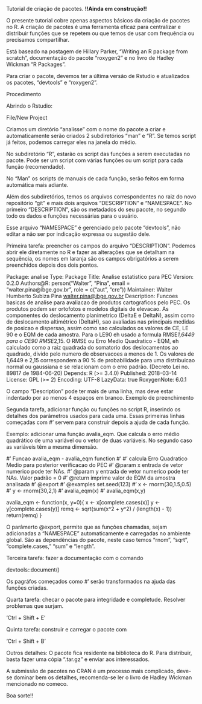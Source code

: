 Tutorial de criação de pacotes. **!!Ainda em construção!!**

O presente tutorial cobre apenas aspectos básicos da criação de pacotes no R. A criação de pacotes é uma ferramenta eficaz para centralizar e distribuir funções que se repetem ou que temos de usar com frequência ou precisamos compartilhar.

Está baseado na postagem de Hillary Parker, "Writing an R package from scratch", documentação do pacote “roxygen2” e no livro de  Hadley Wickman "R Packages".

Para criar o pacote, devemos ter a última versão de Rstudio e atualizados os pacotes, “devtools” e “roxygen2”.

Procedimento

Abrindo o Rstudio:

File/New Project

Criamos um diretório “analisse” com o nome do pacote a criar e automaticamente serão criados 2 subdiretórios “man” e “R”. Se temos script já feitos, podemos carregar eles na janela do médio.

No subdiretório “R”, estarão os script das funções a serem executadas no pacote. Pode ser um script com várias funções ou um script para cada função (recomendado).

No “Man” os scripts de manuais de cada função, serão feitos em forma automática mais adiante. 

Além dos subdiretórios, temos os arquivos correspondentes no raiz do novo repositório “git” e mais dois arquivos “DESCRIPTION” e “NAMESPACE”. 
No primeiro “DESCRIPTION”, são os metadados do seu pacote, no segundo todo os dados e funções necessárias para o usuário. 

Esse arquivo “NAMESPACE” é gerenciado pelo pacote “devtools”, não editar a não ser por indicação expressa ou sugestão dele.

Primeira tarefa: preencher os campos do arquivo “DESCRIPTION”. Podemos abrir ele diretamente no R e fazer as alterações que se detalham na sequência, os nomes em laranja são os campos obrigatórios a serem preenchidos depois dos dois pontos.

Package: analise
Type: Package
Title: Analise estatistico para PEC
Version: 0.2.0
Authors@R: person("Walter", "Pina", email = "walter.pina@ibge.gov.br",
                  role = c("aut", "cre"))
Maintainer: Walter Humberto Subiza Pina <walter.pina@ibge.gov.br>
Description: Funcoes basicas de analise para avaliacao de produtos cartograficos
    pelo PEC. Os produtos podem ser ortofotos e modelos digitais de elevacao.
    As componentes do deslocamento planimetrico (DeltaE e DeltaN), assim como
    de deslocamento altimétrico (DeltaH), sao avaliadas nas principais medidas
    de posicao e dispersao, assim como sao calculados os valores de CE, LE 90
    e o EQM de cada amostra.
    Para o LE90 eh usado a formula RMSE*1,6449 para o CE90 RMSE*2,15. 
    O RMSE ou Erro Medio Quadratico - EQM, eh calculado como a raiz quadrada do 
    somatorio dos deslocamentos ao quadrado, divido pelo numero de observacoes 
    a menos de 1.
    Os valores de 1,6449 e 2,15 correspondem a 90 % de probabilidade para uma 
    distribuicao normal ou gaussiana e se relacionam com o erro padrão.
    (Decreto Lei no. 89817 de 1984-06-20)
Depends: R (>= 3.4.0)
Published: 2018-03-14
License:  GPL (>= 2)
Encoding: UTF-8
LazyData: true
RoxygenNote: 6.0.1

O campo “Description” pode ter mais de uma linha, mas deve estar indentado por ao menos 4 espaços em branco. Exemplo de preenchimento

Segunda tarefa, adicionar função ou funções no script R, inserindo os detalhes dos parâmetros usados para cada uma. Essas primeiras linhas começadas com #'  servem para construir depois a ajuda de cada função. 

Exemplo: adicionar uma função avalia_eqm. Que calcula o erro médio quadrático de uma variável ou o vetor de duas variáveis. No segundo caso as variáveis têm a mesma dimensão.

#' Funcao avalia_eqm - avalia_eqm function
#'
#' calcula Erro Quadratico Medio para posterior verificacao do PEC
#' @param x entrada de vetor numerico pode ter NAs.
#' @param y entrada de vetor numerico pode ter NAs. Valor padrão = 0
#' @return  imprime valor de EQM da amostra analisada
#' @export
#' @examples set.seed(123)
#' x <- rnorm(30,1.5,0.5)
#' y <- rnorm(30,2,1)
#' avalia_eqm(x)
#' avalia_eqm(x,y)

avalia_eqm <- function(x, y=0){
  x    <- x[complete.cases(x)]
  y    <- y[complete.cases(y)]
  remq <- sqrt(sum(x^2 + y^2) / (length(x) - 1))
  return(remq)
}

O parâmerto @export, permite que as funções chamadas, sejam adicionadas a “NAMESPACE” automaticamente e carregadas no ambiente global. São as dependências do pacote, neste caso temos “rnom”, “sqrt”, “complete.cases,” “sum” e “length”.

Terceira tarefa: fazer a documentação com o comando

devtools::document()

Os pagráfos começados como #' serão transformados na ajuda das funções criadas.

Quarta tarefa: checar o pacote para integridade e completude. Resolver problemas que surjam. 

'Ctrl + Shift + E'  

Quinta tarefa:  construir e carregar o pacote com 

'Ctrl + Shift + B'

Outros detalhes: O pacote fica residente na biblioteca do R. Para distribuir, basta fazer uma cópia “.tar.gz” e enviar aos interessados.

A submissão de pacotes no CRAN é um processo mais complicado, deve-se dominar bem os detalhes, recomenda-se ler o livro de Hadley Wickman mencionado no comeco. 

Boa sorte!!
